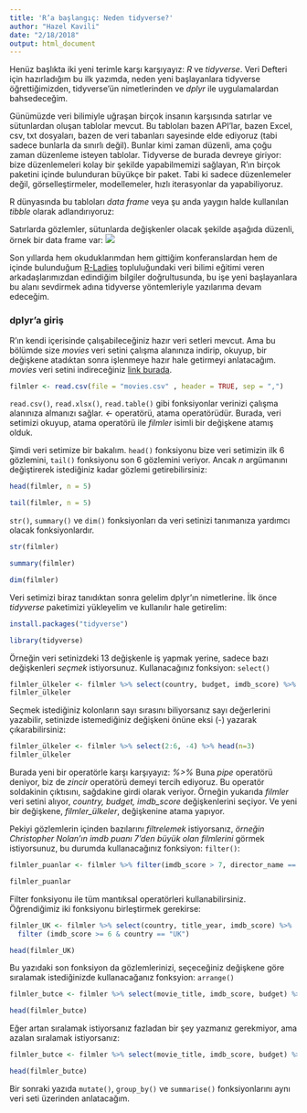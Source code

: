 ```yaml
---
title: 'R’a başlangıç: Neden tidyverse?'
author: "Hazel Kavili"
date: "2/18/2018"
output: html_document
---
```


Henüz başlıkta iki yeni terimle karşı karşıyayız: *R* ve *tidyverse*. Veri Defteri için hazırladığım bu ilk yazımda, neden yeni başlayanlara tidyverse öğrettiğimizden, tidyverse'ün nimetlerinden ve *dplyr* ile uygulamalardan bahsedeceğim.

Günümüzde veri bilimiyle uğraşan birçok insanın karşısında satırlar ve sütunlardan oluşan tablolar mevcut. Bu tabloları bazen API'lar, bazen Excel, csv, txt dosyaları, bazen de veri tabanları sayesinde elde ediyoruz (tabi sadece bunlarla da sınırlı değil). Bunlar kimi zaman düzenli, ama çoğu zaman düzenleme isteyen tablolar. Tidyverse de burada devreye giriyor: bize düzenlemeleri kolay bir şekilde yapabilmemizi sağlayan, R'ın birçok paketini içinde bulunduran büyükçe bir paket. Tabi ki sadece düzenlemeler değil, görselleştirmeler, modellemeler, hızlı iterasyonlar da yapabiliyoruz.

R dünyasında bu tabloları *data frame* veya şu anda yaygın halde kullanılan *tibble* olarak adlandırıyoruz:

Satırlarda gözlemler, sütunlarda değişkenler olacak şekilde aşağıda düzenli, örnek bir data frame var:
![](/Users/hazel/Desktop/VeriDefteriNotlar/VeriDefteri/dataframe.png)

Son yıllarda hem okuduklarımdan hem gittiğim konferanslardan hem de içinde bulunduğum [R-Ladies](https://rladies.org) topluluğundaki veri bilimi eğitimi veren arkadaşlarımızdan edindiğim bilgiler doğrultusunda, bu işe yeni başlayanlara bu alanı sevdirmek adına tidyverse yöntemleriyle yazılarıma devam edeceğim.

### dplyr'a giriş
R'ın kendi içerisinde çalışabileceğiniz hazır veri setleri mevcut. Ama bu bölümde size *movies* veri setini çalışma alanınıza indirip, okuyup, bir değişkene atadıktan sonra işlenmeye hazır hale getirmeyi anlatacağım. *movies* veri setini indireceğiniz [link burada](https://github.com/UniversalTourist/VeriDefteriNotlar/tree/master/VeriDefteri).  

```r
filmler <- read.csv(file = "movies.csv" , header = TRUE, sep = ",") 
```

`read.csv()`, `read.xlsx()`, `read.table()` gibi fonksiyonlar verinizi çalışma alanınıza almanızı sağlar. *<-* operatörü, atama operatörüdür. Burada, veri setimizi okuyup, atama operatörü ile *filmler* isimli bir değişkene atamış olduk.

Şimdi veri setimize bir bakalım. `head()` fonksiyonu bize veri setimizin ilk 6 gözlemini, `tail()` fonksiyonu son 6 gözlemini veriyor. Ancak *n* argümanını değiştirerek istediğiniz kadar gözlemi getirebilirsiniz:

```r
head(filmler, n = 5)
```

```r
tail(filmler, n = 5)
```

`str()`, `summary()` ve `dim()` fonksiyonları da veri setinizi tanımanıza yardımcı olacak fonksiyonlardır.

```r
str(filmler)
```

```r
summary(filmler)
```

```r
dim(filmler)
```

Veri setimizi biraz tanıdıktan sonra gelelim dplyr'ın nimetlerine. İlk önce *tidyverse* paketimizi yükleyelim ve kullanılır hale getirelim:

```r
install.packages("tidyverse")
```

```r
library(tidyverse)
```

Örneğin veri setinizdeki 13 değişkenle iş yapmak yerine, sadece bazı değişkenleri *seçmek* istiyorsunuz. Kullanacağınız fonksiyon: `select()`

```r
filmler_ülkeler <- filmler %>% select(country, budget, imdb_score) %>% head(n=3)
filmler_ülkeler
```

Seçmek istediğiniz kolonların sayı sırasını biliyorsanız sayı değerlerini yazabilir, setinizde istemediğiniz değişkeni önüne eksi (-) yazarak çıkarabilirsiniz:

```r
filmler_ülkeler <- filmler %>% select(2:6, -4) %>% head(n=3)
filmler_ülkeler
```

Burada yeni bir operatörle karşı karşıyayız: *%>%* 
Buna *pipe* operatörü deniyor, biz de *zincir* operatörü demeyi tercih ediyoruz. Bu operatör soldakinin çıktısını, sağdakine girdi olarak veriyor. Örneğin yukarıda *filmler* veri setini alıyor, *country, budget, imdb_score* değişkenlerini seçiyor. Ve yeni bir değişkene, *filmler_ülkeler*, değişkenine atama yapıyor. 

Pekiyi gözlemlerin içinden bazılarını *filtrelemek* istiyorsanız, *örneğin Christopher Nolan'ın imdb puanı 7'den büyük olan filmlerini* görmek istiyorsunuz, bu durumda kullanacağınız fonksiyon: `filter()`:

```r
filmler_puanlar <- filmler %>% filter(imdb_score > 7, director_name == "Christopher Nolan")

filmler_puanlar
```

Filter fonksiyonu ile tüm mantıksal operatörleri kullanabilirsiniz. Öğrendiğimiz iki fonksiyonu birleştirmek gerekirse:

```r
filmler_UK <- filmler %>% select(country, title_year, imdb_score) %>% 
  filter (imdb_score >= 6 & country == "UK") 

head(filmler_UK)
```

Bu yazıdaki son fonksiyon da gözlemlerinizi, seçeceğiniz değişkene göre sıralamak istediğinizde kullanacağanız fonksyion: `arrange()`

```r
filmler_butce <- filmler %>% select(movie_title, imdb_score, budget) %>% arrange(budget)

head(filmler_butce)

```

Eğer artan sıralamak istiyorsanız fazladan bir şey yazmanız gerekmiyor, ama azalan sıralamak istiyorsanız:

```r
filmler_butce <- filmler %>% select(movie_title, imdb_score, budget) %>% arrange(desc(budget))

head(filmler_butce)

```

Bir sonraki yazıda `mutate()`, `group_by()` ve `summarise()` fonksiyonlarını aynı veri seti üzerinden anlatacağım.